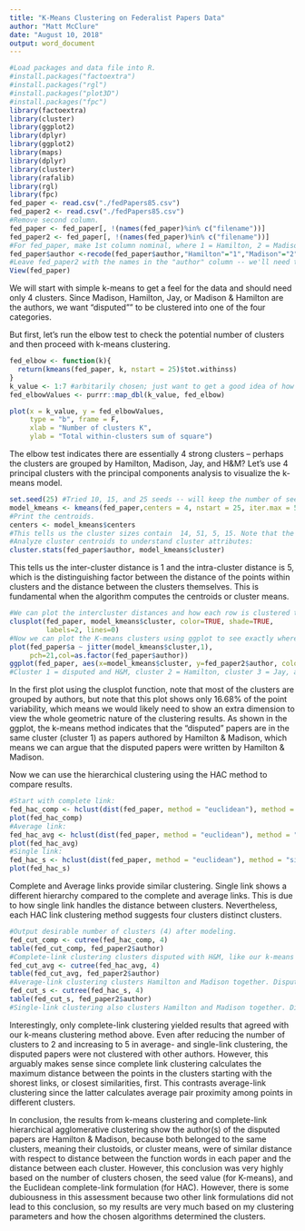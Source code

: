 ---
title: "K-Means Clustering on Federalist Papers Data"
author: "Matt McClure"
date: "August 10, 2018"
output: word_document
---

```{r setup}
#Load packages and data file into R.
#install.packages("factoextra")
#install.packages("rgl")
#install.packages("plot3D")
#install.packages("fpc")
library(factoextra)
library(cluster)
library(ggplot2)
library(dplyr)
library(ggplot2)
library(maps)
library(dplyr)
library(cluster)
library(rafalib)
library(rgl)
library(fpc)
fed_paper <- read.csv("./fedPapers85.csv")
fed_paper2 <- read.csv("./fedPapers85.csv")
#Remove second column.
fed_paper <- fed_paper[, !(names(fed_paper)%in% c("filename"))]
fed_paper2 <- fed_paper[, !(names(fed_paper)%in% c("filename"))]
#For fed_paper, make 1st column nominal, where 1 = Hamilton, 2 = Madison, 3 = Jay, and 4 = H&M, and 5 = disputed
fed_paper$author <-recode(fed_paper$author,"Hamilton"="1","Madison"="2","Jay"="3","HM"="4","dispt"="5")
#Leave fed_paper2 with the names in the "author" column -- we'll need them for labeling later.
View(fed_paper)
```
We will start with simple k-means to get a feel for the data and should need only 4 clusters. Since Madison, Hamilton, Jay, or Madison & Hamilton are the authors, we want "disputed"" to be clustered into one of the four categories.

But first, let's run the elbow test to check the potential number of clusters and then proceed with k-means clustering.
```{r Prepare elbow test}
fed_elbow <- function(k){
  return(kmeans(fed_paper, k, nstart = 25)$tot.withinss)
}
k_value <- 1:7 #arbitarily chosen; just want to get a good idea of how many potential centroids are generated.
fed_elbowValues <- purrr::map_dbl(k_value, fed_elbow)

plot(x = k_value, y = fed_elbowValues, 
     type = "b", frame = F,
     xlab = "Number of clusters K",
     ylab = "Total within-clusters sum of square")
```
The elbow test indicates there are essentially 4 strong clusters -- perhaps the clusters are grouped by Hamilton, Madison, Jay, and H&M?
Let's use 4 principal clusters with the principal components analysis to visualize the k-means model.
```{r Prepare K-means}
set.seed(25) #Tried 10, 15, and 25 seeds -- will keep the number of seeds at 25 for consistency.
model_kmeans <- kmeans(fed_paper,centers = 4, nstart = 25, iter.max = 500, algorithm = "Hartigan-Wong")
#Print the centroids.
centers <- model_kmeans$centers
#This tells us the cluster sizes contain  14, 51, 5, 15. Note that the sum equals 85, which is the # rows in the data. A good sign.
#Analyze cluster centroids to understand cluster attributes:
cluster.stats(fed_paper$author, model_kmeans$cluster)
```
This tells us the inter-cluster distance is 1 and the intra-cluster distance is 5, which is the distinguishing factor between the distance of the points within clusters and the distance between the clusters themselves. This is fundamental when the algorithm computes the centroids or cluster means.
```{r Plotting K-means clusters}
#We can plot the intercluster distances and how each row is clustered together in the data. The clusters are represented as ellipses.
clusplot(fed_paper, model_kmeans$cluster, color=TRUE, shade=TRUE, 
         labels=2, lines=0)
#Now we can plot the K-means clusters using ggplot to see exactly where the authors are clustered.
plot(fed_paper$a ~ jitter(model_kmeans$cluster,1),
     pch=21,col=as.factor(fed_paper$author))
ggplot(fed_paper, aes(x=model_kmeans$cluster, y=fed_paper2$author, color = fed_paper2$author)) + geom_jitter() + labs(title = "K-Means Clustering Results",x = "Number of Clusters", y = "Author")
#Cluster 1 = disputed and H&M, cluster 2 = Hamilton, cluster 3 = Jay, and cluster 4 = Madison.
```
In the first plot using the clusplot function, note that most of the clusters are grouped by authors, but note that this plot shows only 16.68% of the point variability, which means we would likely need to show an extra dimension to view the whole geometric nature of the clustering results.
As shown in the ggplot, the k-means method indicates that the "disputed" papers are in the same cluster (cluster 1) as papers authored by Hamilton & Madison, which means we can argue that the disputed papers were written by Hamilton & Madison.

Now we can use the hierarchical clustering using the HAC method to compare results.
```{r Prepare HAC}
#Start with complete link:
fed_hac_comp <- hclust(dist(fed_paper, method = "euclidean"), method = "complete")
plot(fed_hac_comp)
#Average link:
fed_hac_avg <- hclust(dist(fed_paper, method = "euclidean"), method = "average")
plot(fed_hac_avg)
#Single link:
fed_hac_s <- hclust(dist(fed_paper, method = "euclidean"), method = "single")
plot(fed_hac_s)
```
Complete and Average links provide similar clustering. Single link shows a different hierarchy compared to the complete and average links. This is due to how single link handles the distance between clusters.
Nevertheless, each HAC link clustering method suggests four clusters distinct clusters.

```{r Viewing HAC Clusters}
#Output desirable number of clusters (4) after modeling.
fed_cut_comp <- cutree(fed_hac_comp, 4)
table(fed_cut_comp, fed_paper2$author)
#Complete-link clustering clusters disputed with H&M, like our k-means clustering above.
fed_cut_avg <- cutree(fed_hac_avg, 4)
table(fed_cut_avg, fed_paper2$author)
#Average-link clustering clusters Hamilton and Madison together. Disputed is not clustered with anything else.
fed_cut_s <- cutree(fed_hac_s, 4)
table(fed_cut_s, fed_paper2$author)
#Single-link clustering also clusters Hamilton and Madison together. Disputed is not clustered with anything else.
```
Interestingly, only complete-link clustering yielded results that agreed with our k-means clustering method above. Even after reducing the number of clusters to 2 and increasing to 5 in average- and single-link clustering, the disputed papers were not clustered with other authors. However, this arguably makes sense since complete link clustering calculates the maximum distance between the points in the clusters starting with the shorest links, or closest similarities, first. This contrasts average-link clustering since the latter calculates average pair proximity among points in different clusters.

In conclusion, the results from k-means clustering and complete-link hierarchical agglomerative clustering show the author(s) of the disputed papers are Hamilton & Madison, because both belonged to the same clusters, meaning their clustoids, or cluster means, were of similar distance with respect to distance between the function words in each paper and the distance between each cluster. However, this conclusion was very highly based on the number of clusters chosen, the seed value (for K-means), and the Euclidean complete-link formulation (for HAC). However, there is some dubiousness in this assessment because two other link formulations did not lead to this conclusion, so my results are very much based on my clustering parameters and how the chosen algorithms determined the clusters.
